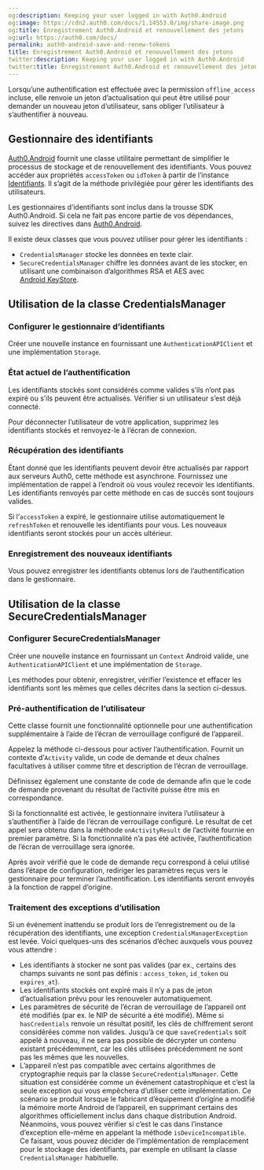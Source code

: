 ```yaml
---
og:description: Keeping your user logged in with Auth0.Android
og:image: https://cdn2.auth0.com/docs/1.14553.0/img/share-image.png
og:title: Enregistrement Auth0.Android et renouvellement des jetons
og:url: https://auth0.com/docs/
permalink: auth0-android-save-and-renew-tokens
title: Enregistrement Auth0.Android et renouvellement des jetons
twitter:description: Keeping your user logged in with Auth0.Android
twitter:title: Enregistrement Auth0.Android et renouvellement des jetons
---
```


Lorsqu’une authentification est effectuée avec la permission `offline_access` incluse, elle renvoie un jeton d’actualisation qui peut être utilisé pour demander un nouveau jeton d’utilisateur, sans obliger l’utilisateur à s’authentifier à nouveau.

## Gestionnaire des identifiants

[Auth0.Android](https://github.com/auth0/Auth0.Android) fournit une classe utilitaire permettant de simplifier le processus de stockage et de renouvellement des identifiants. Vous pouvez accéder aux propriétés `accessToken` ou `idToken` à partir de l’instance [Identifiants](https://github.com/auth0/Auth0.Android/blob/master/auth0/src/main/java/com/auth0/android/result/Credentials.java). Il s’agit de la méthode privilégiée pour gérer les identifiants des utilisateurs.

Les gestionnaires d’identifiants sont inclus dans la trousse SDK Auth0.Android. Si cela ne fait pas encore partie de vos dépendances, suivez les directives dans [Auth0.Android](/libraries/auth0-android).

Il existe deux classes que vous pouvez utiliser pour gérer les identifiants :

* `CredentialsManager` stocke les données en texte clair.
* `SecureCredentialsManager` chiffre les données avant de les stocker, en utilisant une combinaison d’algorithmes RSA et AES avec [Android KeyStore](https://developer.android.com/reference/java/security/KeyStore.html).

## Utilisation de la classe CredentialsManager

### Configurer le gestionnaire d’identifiants

Créer une nouvelle instance en fournissant une `AuthenticationAPIClient` et une implémentation `Storage`.



### État actuel de l’authentification

Les identifiants stockés sont considérés comme valides s’ils n’ont pas expiré ou s’ils peuvent être actualisés. Vérifier si un utilisateur s’est déjà connecté.



Pour déconnecter l’utilisateur de votre application, supprimez les identifiants stockés et renvoyez-le à l’écran de connexion.



### Récupération des identifiants

Étant donné que les identifiants peuvent devoir être actualisés par rapport aux serveurs Auth0, cette méthode est asynchrone. Fournissez une implémentation de rappel à l’endroit où vous voulez recevoir les identifiants. Les identifiants renvoyés par cette méthode en cas de succès sont toujours valides.



Si l’`accessToken` a expiré, le gestionnaire utilise automatiquement le `refreshToken` et renouvelle les identifiants pour vous. Les nouveaux identifiants seront stockés pour un accès ultérieur.

### Enregistrement des nouveaux identifiants

Vous pouvez enregistrer les identifiants obtenus lors de l’authentification dans le gestionnaire.



## Utilisation de la classe SecureCredentialsManager

### Configurer SecureCredentialsManager

Créer une nouvelle instance en fournissant un `Context` Android valide, une `AuthenticationAPIClient` et une implémentation de `Storage`.



Les méthodes pour obtenir, enregistrer, vérifier l’existence et effacer les identifiants sont les mêmes que celles décrites dans la section ci-dessus.

### Pré-authentification de l’utilisateur

Cette classe fournit une fonctionnalité optionnelle pour une authentification supplémentaire à l’aide de l’écran de verrouillage configuré de l’appareil.



Appelez la méthode ci-dessous pour activer l’authentification. Fournit un contexte d’`Activity` valide, un code de demande et deux chaînes facultatives à utiliser comme titre et description de l’écran de verrouillage.

Définissez également une constante de code de demande afin que le code de demande provenant du résultat de l’activité puisse être mis en correspondance.



Si la fonctionnalité est activée, le gestionnaire invitera l’utilisateur à s’authentifier à l’aide de l’écran de verrouillage configuré. Le résultat de cet appel sera obtenu dans la méthode `onActivityResult` de l’activité fournie en premier paramètre. Si la fonctionnalité n’a pas été activée, l’authentification de l’écran de verrouillage sera ignorée.

Après avoir vérifié que le code de demande reçu correspond à celui utilisé dans l’étape de configuration, rediriger les paramètres reçus vers le gestionnaire pour terminer l’authentification. Les identifiants seront envoyés à la fonction de rappel d’origine.





### Traitement des exceptions d’utilisation

Si un événement inattendu se produit lors de l’enregistrement ou de la récupération des identifiants, une exception `CredentialsManagerException` est levée. Voici quelques-uns des scénarios d’échec auxquels vous pouvez vous attendre :

* Les identifiants à stocker ne sont pas valides (par ex., certains des champs suivants ne sont pas définis : `access_token`, `id_token` ou `expires_at`).
* Les identifiants stockés ont expiré mais il n’y a pas de jeton d’actualisation prévu pour les renouveler automatiquement.
* Les paramètres de sécurité de l’écran de verrouillage de l’appareil ont été modifiés (par ex. le NIP de sécurité a été modifié). Même si `hasCredentials` renvoie un résultat positif, les clés de chiffrement seront considérées comme non valides. Jusqu’à ce que `saveCredentials` soit appelé à nouveau, il ne sera pas possible de décrypter un contenu existant précédemment, car les clés utilisées précédemment ne sont pas les mêmes que les nouvelles.
* L’appareil n’est pas compatible avec certains algorithmes de cryptographie requis par la classe `SecureCredentialsManager`. Cette situation est considérée comme un événement catastrophique et c’est la seule exception qui vous empêchera d’utiliser cette implémentation. Ce scénario se produit lorsque le fabricant d’équipement d’origine a modifié la mémoire morte Android de l’appareil, en supprimant certains des algorithmes officiellement inclus dans chaque distribution Android. Néanmoins, vous pouvez vérifier si c’est le cas dans l’instance d’exception elle-même en appelant la méthode `isDeviceIncompatible`. Ce faisant, vous pouvez décider de l’implémentation de remplacement pour le stockage des identifiants, par exemple en utilisant la classe `CredentialsManager` habituelle.